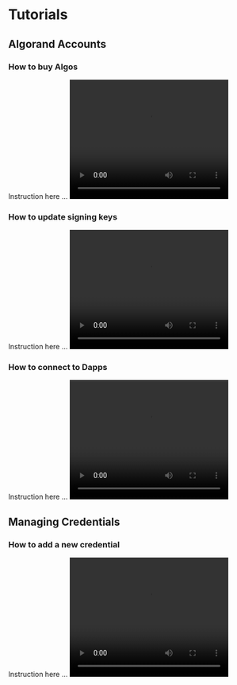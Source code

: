 
# Tutorials
 

## Algorand Accounts

### How to buy Algos 

Instruction here ...
<video src="/help/test.mp4" width="320" height="240" controls></video>

### How to update signing keys

Instruction here ...
<video src="/help/test.mp4" width="320" height="240" controls></video>

### How to connect to Dapps

Instruction here ...
<video src="/help/test.mp4" width="320" height="240" controls></video>

## Managing Credentials

### How to add a new credential

Instruction here ...
<video src="/help/test.mp4" width="320" height="240" controls></video>

